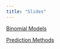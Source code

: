 ```yaml
---
title: "Slides"
---
```


[Binomial Models](binarymodels24.qmd)

[Prediction Methods](prediction24.qmd)
